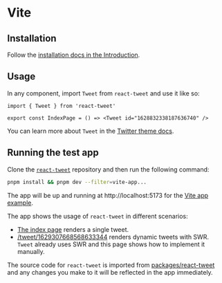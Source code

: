 # Vite

## Installation

Follow the [installation docs in the Introduction](/#installation).

## Usage

In any component, import `Tweet` from `react-tweet` and use it like so:

```tsx copy
import { Tweet } from 'react-tweet'

export const IndexPage = () => <Tweet id="1628832338187636740" />
```

You can learn more about `Tweet` in the [Twitter theme docs](/twitter-theme).

## Running the test app

Clone the [`react-tweet`](https://github.com/vercel-labs/react-tweet) repository and then run the following command:

```bash copy
pnpm install && pnpm dev --filter=vite-app...
```

The app will be up and running at http://localhost:5173 for the [Vite app example](https://github.com/vercel-labs/react-tweet/tree/main/apps/vite-app).

The app shows the usage of `react-tweet` in different scenarios:

- [The index page](http://localhost:5173) renders a single tweet.
- [/tweet/1629307668568633344](http://localhost:5173/tweet/1629307668568633344) renders dynamic tweets with SWR. `Tweet` already uses SWR and this page shows how to implement it manually.

The source code for `react-tweet` is imported from [packages/react-tweet](https://github.com/vercel-labs/react-tweet/tree/main/packages/react-tweet) and any changes you make to it will be reflected in the app immediately.

